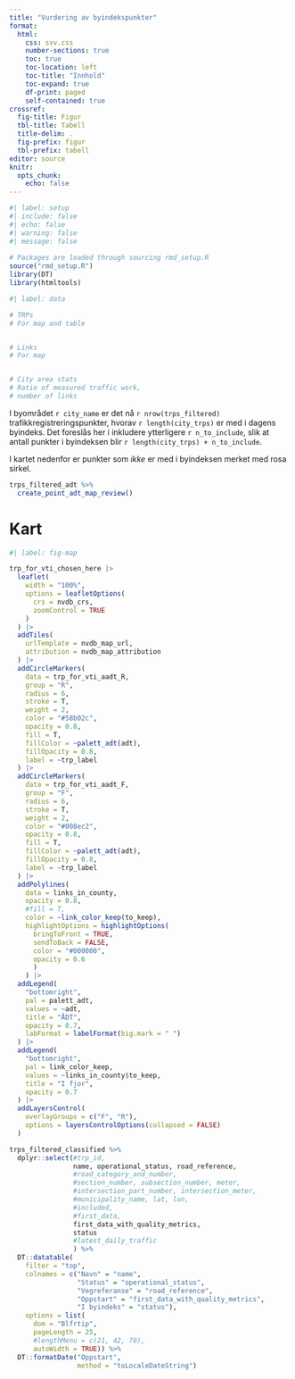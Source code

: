 ```yaml
---
title: "Vurdering av byindekspunkter"
format: 
  html:
    css: svv.css
    number-sections: true
    toc: true
    toc-location: left
    toc-title: "Innhold"
    toc-expand: true
    df-print: paged
    self-contained: true
crossref:
  fig-title: Figur
  tbl-title: Tabell
  title-delim: .
  fig-prefix: figur
  tbl-prefix: tabell
editor: source
knitr: 
  opts_chunk: 
    echo: false
---
```



```r
#| label: setup
#| include: false
#| echo: false
#| warning: false
#| message: false
  
# Packages are loaded through sourcing rmd_setup.R
source("rmd_setup.R")
library(DT)
library(htmltools)
```


```r
#| label: data

# TRPs
# For map and table


# Links
# For map


# City area stats
# Ratio of measured traffic work, 
# number of links


```


I byområdet `r city_name` er det nå `r nrow(trps_filtered)` trafikkregistreringspunkter, hvorav `r length(city_trps)` er med i dagens byindeks. Det foreslås her i inkludere ytterligere `r n_to_include`, slik at antall punkter i byindeksen blir `r length(city_trps) + n_to_include`.

I kartet nedenfor er punkter som _ikke_ er med i byindeksen merket med rosa sirkel.

```r
trps_filtered_adt %>% 
  create_point_adt_map_review()
```


# Kart
```r
#| label: fig-map

trp_for_vti_chosen_here |> 
  leaflet(
    width = "100%",
    options = leafletOptions(
      crs = nvdb_crs,
      zoomControl = TRUE
    )
  ) |> 
  addTiles(
    urlTemplate = nvdb_map_url,
    attribution = nvdb_map_attribution
  ) |> 
  addCircleMarkers(
    data = trp_for_vti_aadt_R,
    group = "R",
    radius = 6,
    stroke = T,
    weight = 2,
    color = "#58b02c",
    opacity = 0.8,
    fill = T,
    fillColor = ~palett_adt(adt),
    fillOpacity = 0.8,
    label = ~trp_label
  ) |> 
  addCircleMarkers(
    data = trp_for_vti_aadt_F,
    group = "F",
    radius = 6,
    stroke = T,
    weight = 2,
    color = "#008ec2",
    opacity = 0.8,
    fill = T,
    fillColor = ~palett_adt(adt),
    fillOpacity = 0.8,
    label = ~trp_label
  ) |> 
  addPolylines(
    data = links_in_county,
    opacity = 0.8,
    #fill = T,
    color = ~link_color_keep(to_keep),
    highlightOptions = highlightOptions(
      bringToFront = TRUE,
      sendToBack = FALSE,
      color = "#000000",
      opacity = 0.6
      )
    ) |> 
  addLegend(
    "bottomright",
    pal = palett_adt,
    values = ~adt,
    title = "ÅDT",
    opacity = 0.7,
    labFormat = labelFormat(big.mark = " ")
  ) |> 
  addLegend(
    "bottomright",
    pal = link_color_keep,
    values = ~links_in_county$to_keep,
    title = "I fjor",
    opacity = 0.7
  ) |> 
  addLayersControl(
    overlayGroups = c("F", "R"),
    options = layersControlOptions(collapsed = FALSE)
  )
```


```r
trps_filtered_classified %>%
  dplyr::select(#trp_id, 
                name, operational_status, road_reference,
                #road_category_and_number,
                #section_number, subsection_number, meter,
                #intersection_part_number, intersection_meter,
                #municipality_name, lat, lon, 
                #included,
                #first_data, 
                first_data_with_quality_metrics,
                status
                #latest_daily_traffic
                ) %>% 
  DT::datatable(
    filter = "top",
    colnames = c("Navn" = "name",
                 "Status" = "operational_status",
                 "Vegreferanse" = "road_reference",
                 "Oppstart" = "first_data_with_quality_metrics",
                 "I byindeks" = "status"),
    options = list(
      dom = "Blfrtip",
      pageLength = 25,
      #lengthMenu = c(21, 42, 70),
      autoWidth = TRUE)) %>% 
  DT::formatDate("Oppstart",
                 method = "toLocaleDateString")
```